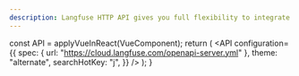 ```yaml
---
description: Langfuse HTTP API gives you full flexibility to integrate Langfuse into your existing systems.
---
```



  const API = applyVueInReact(VueComponent);
  return (
    <API
      configuration={{
        spec: { url: "https://cloud.langfuse.com/openapi-server.yml" },
        theme: "alternate",
        searchHotKey: "j",
      }}
    />
  );
}

<div className="h-[calc(100vh-64px)]">
  <ApiReference />
</div>
